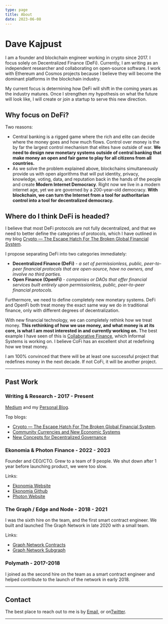 ```yaml
---
type: page
title: About
date: 2023-06-08
---
```


# Dave Kajpust

I am a founder and blockchain engineer working in crypto since 2017. I focus solely on Decentralized Finance (DeFi). Currently, I am writing as an independent researcher and collaborating on open-source software. I work with Ethereum and Cosmos projects because I believe they will become the dominant platforms in the blockchain industry.

My current focus is determining how DeFi will shift in the coming years as the industry matures. Once I strengthen my hypothesis on what the future will look like, I will create or join a startup to serve this new direction.

## Why focus on DeFi?

Two reasons:

- Central banking is a rigged game where the rich and elite can decide where the money goes and how much flows. Control over money is the by far the largest control mechanism that elites have outside of war. **We need to design new monetary systems outside of central banking that make money an open and fair game to play for all citizens from all countries.**
- As we solve the problem explained above, blockchains simultaneously provide us with open algorithms that will put identity, privacy, knowledge, voting, data, and reputation back in the hands of the people and create **Modern Internet Democracy**. Right now we live in a modern internet age, yet we are governed by a 200-year-old democracy. **With blockchain, we can turn the Internet from a tool for authoritarian control into a tool for decentralized democracy.**

## Where do I think DeFi is headed?

I believe that most DeFi protocols are not fully decentralized, and that we need to better define the categories of protocols, which I have outlined in my blog [Crypto — The Escape Hatch For The Broken Global Financial System](https://medium.com/@davekaj/crypto-the-escape-hatch-for-the-global-financial-system-ef544b42ff52).

I propose separating DeFi into two categories immediately:

- **Decentralized Finance (DeFi)** - _a set of permissionless, public, peer-to-peer financial protocols that are open-source, have no owners, and involve no third parties._
- **Open Finance (OpenFi)** - _companies or DAOs that offer financial services built entirely upon permissionless, public, peer-to-peer financial protocols._

Furthermore, we need to define completely new monetary systems. DeFi and OpenFi both treat money the exact same way we do in traditional finance, only with different degrees of decentralization.

With new financial technology, we can completely rethink how we treat money. **This rethinking of how we use money, and what money is at its core, is what I am most interested in and currently working on.** The best example I have seen of this is [Collaborative Finance](https://cofi.informal.systems/about), which Informal Systems is working on. I believe CoFi has an excellent shot at redefining how we treat money.

I am 100% convinced that there will be at least one successful project that redefines money in the next decade. If not CoFi, it will be another project.

---

## Past Work

### Writing & Research - 2017 - Present

[Medium](https://medium.com/@davekaj) and my [Personal Blog](https://www.davekajpust.com/posts).

Top blogs:

- [Crypto — The Escape Hatch For The Broken Global Financial System](https://medium.com/@davekaj/crypto-the-escape-hatch-for-the-global-financial-system-ef544b42ff52).
- [Community Currencies and New Economic Systems](https://www.davekajpust.com/posts/community-currencies)
- [New Concepts for Decentralized Governance](https://medium.com/photonfinance/decentralized-governance-principles-and-new-designs-464ee17f2256)

### Ekonomia & Photon Finance - 2022 - 2023

Founder and CEO/CTO. Grew to a team of 9 people. We shut down after 1 year before launching product, we were too slow.

Links:

- [Ekonomia Website](https://ekonomia.tech)
- [Ekonomia Github](https://github.com/ekonomia-tech)
- [Photon Website](https://photon.finance)

### The Graph / Edge and Node - 2018 - 2021

I was the sixth hire on the team, and the first smart contract engineer. We built and launched The Graph Network in late 2020 with a small team.

Links:

- [Graph Network Contracts](https://github.com/graphprotocol/contracts)
- [Graph Network Subgraph](https://github.com/graphprotocol/graph-network-subgraph)

### Polymath - 2017-2018

I joined as the second hire on the team as a smart contract engineer and helped contribute to the launch of the network in early 2018.

---

## Contact

The best place to reach out to me is by <a href="mailto:dave@ekonomia.tech">Email</a>, or on<a href="https://twitter.com/davekaj">Twitter</a>.

---
